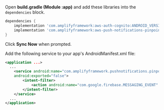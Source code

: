 Open **build.gradle (Module :app)** and add these libraries into the `dependencies` block.

```groovy
dependencies {
    implementation 'com.amplifyframework:aws-auth-cognito:ANDROID_VERSION'
    implementation 'com.amplifyframework:aws-push-notifications-pinpoint:ANDROID_VERSION'
}
```
Click **Sync Now** when prompted.

Add the following service to your app's AndroidManifest.xml file:

```xml
<application ...>
  ...
    <service android:name="com.amplifyframework.pushnotifications.pinpoint.FCMPushNotificationService" 
    android:exported="false">
        <intent-filter>
            <action android:name="com.google.firebase.MESSAGING_EVENT" />
        </intent-filter>
    </service>
  ...
</application>
```
